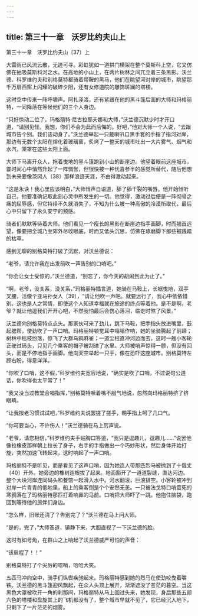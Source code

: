 ```yaml
---
---
---
```

title: 第三十一章　沃罗比约夫山上
---



第三十一章　沃罗比约夫山〔37〕上


大雷雨已风流云散，无迹可寻。彩虹犹如一道拱门横架在整个莫斯科上空，它又仿佛在抽吸莫斯科河之水。在高地的小山上，在两片树林之间兀立着三条黑影。沃兰德、科罗维约夫和别格莫特都骑着带鞍的黑马，他们在眺望河对岸的城市，眺望那千万扇西窗上闪耀的破碎夕阳，还有女修道院的雕饰斑斓的塔楼。

这时空中传来一阵呼啸声。阿扎泽洛，还有紧跟在他的黑斗篷后面的大师和玛格丽特，一同降落在等候他们的三个人身边。

“只好惊动二位了，玛格丽特·尼古拉耶夫娜和大师，”沃兰德沉默少时才开口道，“请别见怪。我想，你们不会为此而后悔的。好吧，”他对大师一个人说，“去跟城市告个别。我们该动身了。”沃兰德举起一只戴喇叭口黑手套的手指了指河对岸，那边有无数个太阳在熔化着玻璃窗，炙烤了一整天的城市吐出一大片雾气、烟气和水汽，笼罩在这些太阳上面。

大师下马离开众人，拖着曳地的黑斗篷跑到小山的断崖边。他望着眼前这座城市，霎时间心中悄然升起了一阵惆怅，但很快被一种忧喜参半的感觉所替代，随后他想到未来要像茨冈人〔38〕那样浪迹天涯，不由得激动起来。

“这是永诀！我心里应该明白，”大师悄声自语道，舔了舔干裂的嘴唇。他开始倾听自己，他要准确记取此刻心灵中所发生的一切。他觉得，激动过后便是一阵彻骨之痛的屈辱感，但它持续不久就消失了，不知为什么被一种高傲的冷漠所取代，最后心中只留下了永久安宁的预感。

骑者们默默等待着大师。他们看见一个瘦长的黑影在断崖边指手画脚，时而翘首远望，像要把全城乃至郊外尽收眼底，时而又低头沉思，仿佛在琢磨脚下那些被践踏的枯草。

感到无聊的别格莫特打破了沉默，对沃兰德说：

“老爷，请允许我在出发前吹一声告别的口哨吧。”

“你会让女士受惊的，”沃兰德道，“别忘了，你今天的胡闹到此为止了。”

“啊，老爷，没关系，没关系，”玛格丽特插言道，她骑在马鞍上，长裾曳地，双手叉腰，活像个亚马孙女人〔39〕，“请让他吹一声吧。就要远行了，我心中依依惜别。这也是人之常情，即使这个人知道幸福就在旅途的终点等着他。是不是啊，老爷？就让他逗我们开开心吧，不然我怕最后会伤心落泪，临走时煞了风景。”

沃兰德向别格莫特点点头。那家伙可来了劲儿，跳下马鞍，把手指头放进嘴里，鼓起腮帮，使劲吹了一声口哨。玛格丽特顿觉耳中嗡嗡作响，她的坐骑腾起了前蹄；树林中枯枝纷落，惊飞了大群乌鸦麻雀；一道尘柱直冲河边而去，这时一艘小客轮正驶过码头，只见几个乘客的帽子被刮进了水里。大师被哨声惊得一颤，但没有回头，而是不停地指手画脚。他向天空举起一只手，像在恐吓这座城市。别格莫特左顾右盼，得意洋洋。

“你吹了口哨，这不假，”科罗维约夫宽容地说，“确实是吹了口哨，不过说句公道话，你吹得也太平常了！”

“我又没当过教堂合唱指挥，”别格莫特噘着嘴不服气地说，忽然向玛格丽特挤了挤眼睛。

“让我按老习惯试试吧，”科罗维约夫说罢搓了搓手，朝手指上呵了几口气。

“你可要当心，不许伤人！”沃兰德骑在马上厉声说。

“老爷，请您相信，”科罗维约夫手贴胸口答道，“我只是逗趣儿，逗趣儿……”说罢他像拉橡皮那样朝上拉长了身子，右手的手指做出一个巧妙形状，然后身体开始打旋，突然加速飞转起来，这时响起了一声口哨。

玛格丽特不是听见，而是看见了这声口哨，因为她连人带那匹烈马被抛到了十俄丈〔40〕开外。她旁边的橡树连根拔了起来。地面豁开了一道道裂缝，直达河边。整个大块河岸连同码头和餐馆一起滑入水中。河水翻滚，巨浪排空。小客轮被冲到对岸一片青青的低地里，船上的乘客倒是个个安然无恙。一只被法戈特口哨震死的寒鸦落在了玛格丽特那匹打着响鼻的马前。口哨把大师吓了一跳。他抱住脑袋，跑回到等待他的旅伴们身边。

“怎么样，旧账还清了？告别完了？”沃兰德在马上问大师。

“是的，完了，”大师答道，镇静下来，大胆直视了一下沃兰德的脸。

这时有如号角，在群山之上响起了沃兰德威严可怕的声音：

“该启程了！！”

别格莫特打了个尖厉的唿哨，哈哈大笑。

五匹马冲向空中，骑手们纵辔疾驰起来。玛格丽特感到她的烈马在使劲咬曳着嚼铁。沃兰德的黑斗篷迎风飘起，在众人头顶上展开，渐渐遮没了苍茫的暮空。当这黑色大罩被吹开一角的刹那间，玛格丽特从马上回过头来，她发现，身后那些五颜六色的塔楼和盘旋其上的飞机都没有了，整个城市早就不见了，它已经沉入地下，只剩下了一片茫茫的烟雾。